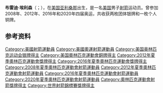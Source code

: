 {{expand|time=2015-01-03T17:24:09+00:00}}
{{Infobox sportsperson
| name           = 布雷迪·埃利森
| image          = Ellison2010.jpg
| image_size     = 220px
| caption        = 布雷迪·埃利森在2010年射箭世界杯
| birth_date     = 1988年10月27日
| birth_place    ={{USA}}[[亞利桑那州|亞利桑那州]][[格蘭岱爾|格蘭岱爾]]
| height         = {{convert|1.83|m}}<ref name="teamusa">{{cite web|title=Brady Ellison|url=http://www.teamusa.org/usa-archery/athletes/Brady-Ellison|website=teamusa.org|publisher=[[United_States_Olympic_Committee|United States Olympic Committee]]|accessdate=6 August 2016|archive-date=2018-11-19|archive-url=https://web.archive.org/web/20181119222135/https://www.teamusa.org/usa-archery/athletes/Brady-Ellison|dead-url=no}}</ref>
| headercolor    = lightsteelblue
| show-medals    = yes
| medaltemplates =
{{MedalSport | 男子[[射箭|射箭]]}}
{{MedalCountry | {{USA}} }}
{{MedalOlympic}}
{{MedalSilver| [[2012年夏季奥林匹克运动会|2012年伦敦]] | [[2012年夏季奥林匹克运动会射箭比赛|团体赛]]}}
{{MedalSilver| [[2016年夏季奧林匹克運動會|2016年里約]] | [[2016年夏季奧林匹克運動會射箭比赛|團體賽]]}}
{{MedalBronze| [[2016年夏季奧林匹克運動會|2016年里約]] | [[2016年夏季奧林匹克運動會射箭比赛|個人賽]]}}
{{MedalCompetition|[[世界射箭锦标赛|世界射箭锦标赛]]}}
{{MedalGold | [[2013年世界射箭锦标赛|2013年布莱克]]|团体赛}}
{{MedalGold | [[2019年世界射箭錦標賽|2019年斯海爾托亨博斯]]|个人赛}}
{{MedalSilver | [[2013年世界射箭锦标赛|2013年布莱克]]|混合团体赛}}
{{MedalSilver | [[2021年世界射箭锦标赛|2021年扬克顿]]|团体赛}}
{{MedalBronze | [[2011年世界射箭锦标赛|2011年都灵]]|个人赛}}
{{MedalBronze | [[2021年世界射箭锦标赛|2021年扬克顿]]|个人赛}}
{{Medal|Competition|射箭世界杯}}
{{MedalGold | [[2010年射箭世界杯|2010年爱丁堡]] |个人赛}}
{{MedalGold | [[2011年射箭世界杯|2011年伊斯坦堡]] |个人赛}}
{{MedalGold | [[2012年射箭世界杯|2012年东京]] |混合团体赛}}
{{MedalGold | [[2014年射箭世界杯|2014年洛桑]] |个人赛}}
{{MedalBronze | [[2013年射箭世界杯|2013年巴黎]] |个人赛}}
{{MedalCompetition|[[世界运动会|世界运动会]]}}
{{MedalSilver | [[2013年世界运动会射箭比赛|2013年卡里]]|个人赛}}
}}

'''布雷迪·埃利森'''（{{lang-en|Brady Ellison}}；{{bd|1988年|10月27日}}），在[[美国|美国]][[亚利桑那|亚利桑那]]出生，是一名[[美国|美国]]男子[[射箭|射箭]]运动员。曾参加2008年、2012年、2016年和2020年四届奥运，共收获两枚团体银牌和一枚个人铜牌。

==参考资料==
{{Reflist}}

{{commons category|Brady Ellison}}

{{DEFAULTSORT:Ellison, Brady}}
[[Category:美國射箭運動員|Category:美國射箭運動員]]
[[Category:美國奧運射箭運動員|Category:美國奧運射箭運動員]]
[[Category:美国奥林匹克运动会银牌得主|Category:美国奥林匹克运动会银牌得主]]
[[Category:美国奧林匹克運動會銅牌得主|Category:美国奧林匹克運動會銅牌得主]]
[[Category:2012年夏季奧林匹克運動會獎牌得主|Category:2012年夏季奧林匹克運動會獎牌得主]]
[[Category:2016年夏季奧林匹克運動會獎牌得主|Category:2016年夏季奧林匹克運動會獎牌得主]]
[[Category:2008年夏季奧林匹克運動會射箭運動員|Category:2008年夏季奧林匹克運動會射箭運動員]]
[[Category:2012年夏季奧林匹克運動會射箭運動員|Category:2012年夏季奧林匹克運動會射箭運動員]]
[[Category:2016年夏季奧林匹克運動會射箭運動員|Category:2016年夏季奧林匹克運動會射箭運動員]]
[[Category:2020年夏季奧林匹克運動會射箭運動員|Category:2020年夏季奧林匹克運動會射箭運動員]]
[[Category:奧林匹克運動會射箭獎牌得主|Category:奧林匹克運動會射箭獎牌得主]]
[[Category:世界射箭錦標賽獎牌得主|Category:世界射箭錦標賽獎牌得主]]